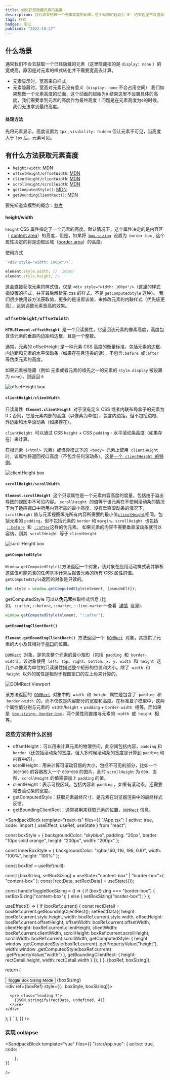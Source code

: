 ```yaml
---
title: 如何获取隐藏元素的高度
description: 我们如果想做一个元素高度的动画，这个动画的起始为`0` 结束这里不设置具体的高度，我们需要拿到元素的高度作为最终高度！问题是在元素高度为`0`的时候，我们无法拿到最终高度。
tags: 样式
badges: 笔记
publicAt: "2022-10-27"
---
```


## 什么场景

通常我们不会去获取一个已经隐藏的元素（这里隐藏指的是 `display: none` ）的宽或高，原因是对元素的样式转化并不需要宽高去计算。

- 元素显示时，宽高来自样式
- 元素隐藏时，宽高对元素已没有意义（`display: none` 不会占用空间）
  我们如果想做一个元素高度的动画，这个动画的起始为`0` 结束这里不设置具体的高度，我们需要拿到元素的高度作为最终高度！问题是在元素高度为`0`的时候，我们无法拿到最终高度。

#### 处理方法

先将元素显示，高度设置为 `1px` , `visibility: hidden` 但让元素不可见，当高度大于 `1px` 后，元素可见。

## 有什么方法获取元素高度

- `height/width`: [MDN](https://developer.mozilla.org/zh-CN/docs/Web/CSS/height)
- `offsetHeight/offsetWidth`: [MDN](https://developer.mozilla.org/zh-CN/docs/Web/API/HTMLElement/offsetHeight)
- `clientHeight/clientWidth`: [MDN](https://developer.mozilla.org/zh-CN/docs/Web/API/Element/clientHeight)
- `scrollHeight/scrollWidth`: [MDN](https://developer.mozilla.org/zh-CN/docs/Web/API/Element/scrollHeight)
- `getComputedStyle()`: [MDN](https://developer.mozilla.org/zh-CN/docs/Web/API/Window/getComputedStyle)
- `getBoundingClientRect()`: [MDN](https://developer.mozilla.org/zh-CN/docs/Web/API/Element/getBoundingClientRect)

要先知道盒模型的概念：[参考](https://developer.mozilla.org/zh-CN/docs/Web/CSS/box-sizing)

#### height/width

`height` CSS 属性指定了一个元素的高度。默认情况下，这个属性决定的是内容区（ [content area](https://developer.mozilla.org/zh-CN/docs/Web/CSS/CSS_Box_Model/Introduction_to_the_CSS_box_model#content-area)）的高度，但是，如果将  [`box-sizing`](https://developer.mozilla.org/zh-CN/docs/Web/CSS/box-sizing)  设置为  `border-box` , 这个属性决定的将是边框区域（[border area](https://developer.mozilla.org/zh-CN/docs/Web/CSS/CSS_Box_Model/Introduction_to_the_CSS_box_model#border-area)）的高度。

使用方式

```js
`<div style="width: 100px"/>`;

element.style.width; // '100px'
element.style.height; // ''
```

这会直接获取元素的样式值，仅是 `<div style="width: 100px"/>`（这里的样式指设置的样式，并非最后解析完 css 的样式，不是 `getComputedStyle` 这种）。
我们很少使用该方法获取值，更多的是设置该值，来修改元素的内联样式（优先级更高），达到调整元素宽高的效果。

### `offsetHeight/offsetWidth`

**`HTMLElement.offsetHeight`**  是一个只读属性，它返回该元素的像素高度，高度包含该元素的垂直内边距和边框，且是一个整数。

通常，元素的 offsetHeight 是一种元素 CSS 高度的衡量标准，包括元素的边框、内边距和元素的水平滚动条（如果存在且渲染的话），不包含`:before `或`:after `等伪类元素的高度。

如果元素被隐藏（例如 元素或者元素的祖先之一的元素的 `style.display` 被设置为 `none`），则返回 `0`

![offsetHeight box](/static/images/how-to-get-the-height-of-a-hidden-element/offsetHeight-box.png)

#### `clientHeight/clientWidth`

只读属性  **`Element.clientHeight`**  对于没有定义 CSS 或者内联布局盒子的元素为 0；否则，它是元素内部的高度（以像素为单位），包含内边距，但不包括边框、外边距和水平滚动条（如果存在）。

`clientHeight`  可以通过 CSS `height` + CSS `padding` - 水平滚动条高度（如果存在）来计算。

在根元素（`<html>`  元素）或怪异模式下的  `<body>`  元素上使用  `clientHeight`  时，该属性将返回视口高度（不包含任何滚动条）。[这是一个  `clientHeight`  的特例](https://www.w3.org/TR/2016/WD-cssom-view-1-20160317/#dom-element-clientheight)。

![clientHeight box](/static/images/how-to-get-the-height-of-a-hidden-element/clientHeight-box.png)

#### `scrollHeight/scrollWidth`

**`Element.scrollHeight`**  这个只读属性是一个元素内容高度的度量，包括由于溢出导致的视图中不可见内容。
`scrollHeight`  的值等于该元素在不使用滚动条的情况下为了适应视口中所用内容所需的最小高度。没有垂直滚动条的情况下，`scrollHeight` 值与元素视图填充所有内容所需要的最小值[`clientHeight`](https://developer.mozilla.org/zh-CN/docs/Web/API/Element/clientHeight "clientHeight")相同。包括元素的 `padding`，但不包括元素的 `border` 和 `margin`。`scrollHeight`  也包括  [`::before`](https://developer.mozilla.org/zh-CN/docs/Web/CSS/::before)  和  [`::after`](https://developer.mozilla.org/zh-CN/docs/Web/CSS/::after)这样的伪元素。 如果元素的内容不需要垂直滚动条就可以容纳，则其  `scrollHeight`  等于 `clientHeight`

![scrollHeight box](/static/images/how-to-get-the-height-of-a-hidden-element/scrollHeight-box.png)

#### `getComputedStyle`

`Window.getComputedStyle()`方法返回一个对象，该对象在应用活动样式表并解析这些值可能包含的任何基本计算后报告元素的所有 CSS 属性的值。 `getComputedStyle`返回的对象是只读的。

```js
let style = window.getComputedStyle(element, [pseudoElt]);
```

getComputedStyle 可以从**伪元素**拉取样式信息 (比如，`::after`, `::before`, `::marker`, `::line-marker`—查看  [详情](https://dev.w3.org/csswg/css3-content/#pseudo-elements)  这里).

```js
window.getComputedStyle(element, "::after");
```

#### `getBoundingClientRect()`

**`Element.getBoundingClientRect()`**  方法返回一个  [`DOMRect`](https://developer.mozilla.org/zh-CN/docs/Web/API/DOMRect)  对象，其提供了元素的大小及其相对于[视口](https://developer.mozilla.org/zh-CN/docs/Glossary/Viewport)的位置。

[`DOMRect`](https://developer.mozilla.org/zh-CN/docs/Web/API/DOMRect)  对象，是包含整个元素的最小矩形（包括  `padding`  和  `border-width`）。该对象使用  `left`、`top`、`right`、`bottom`、`x`、`y`、`width`  和  `height`  这几个以像素为单位的只读属性描述整个矩形的位置和大小。除了  `width`  和  `height`  以外的属性是相对于视图窗口的左上角来计算的。

![DOMRect Viewport](/static/images/how-to-get-the-height-of-a-hidden-element/DOMRect-viewport.png)

该方法返回的  [`DOMRect`](https://developer.mozilla.org/zh-CN/docs/Web/API/DOMRect)  对象中的  `width`  和  `height`  属性是包含了  `padding`  和  `border-width`  的，而不仅仅是内容部分的宽度和高度。在标准盒子模型中，这两个属性值分别与元素的  `width`/`height` + `padding` + `border-width`  相等。而如果是  [`box-sizing: border-box`](https://developer.mozilla.org/zh-CN/docs/Web/CSS/box-sizing)，两个属性则直接与元素的  `width`  或  `height`  相等。

### 这些方法有什么区别

- offsetHeight：可以用来计算元素的物理空间，此空间包括内容，`padding` 和 `border`（还包括滚动条的宽度，但大多时候滚动条的宽度是计算到 `padding` 和内容中的）。
- scrollHeight：用来计算可滚动容器的大小，包括不可见的部分，比如一个 `300*300` 的容器放入一个 `600*600` 的图片，此时 `scrollHeight` 为 `600`，当然，`scrollHeight` 的值需要加上 `padding` 的值。
- clientHeight：表示可视区域，包括内容和 `padding` ，如果有滚动条，还需要减去滚动条的宽度。
- getComputedStyle：获取元素最终尺寸，是元素在浏览器渲染中的最终样式反馈。
- getBoundingClientRect：通常被用来获取元素的位置，[`DOMRect`](https://developer.mozilla.org/zh-CN/docs/Web/API/DOMRect) 信息。

<SandpackBlock 
	template="react-ts"
	files={{
		"/App.tsx": {
      active: true,
			code: `import { useEffect, useRef, useState } from "react";

const boxStyle = {
  backgroundColor: "skyblue",
  padding: "20px",
  border: "10px solid orange",
  height: "200px",
  width: "200px"
};

const innerBoxStyle = {
  backgroundColor: "rgba(160, 116, 196, 0.8)",
  width: "100%",
  height: "100%"
};

  const boxRef = useRef<HTMLDivElement>(null);

  const [boxSizing, setBoxSizing] = useState<"content-box" | "border-box">(
    "content-box"
  );
  const [rectData, setRectData] = useState({});

  const handleToggleBoxSizing = () => {
    if (boxSizing === "border-box") {
      setBoxSizing("content-box");
    } else {
      setBoxSizing("border-box");
    }
  };

  useEffect(() => {
    if (boxRef.current) {
      const rectDetail = boxRef.current.getBoundingClientRect();
      setRectData({
        height: boxRef.current.style.height,
        width: boxRef.current.style.width,
        offsetHeight: boxRef.current.offsetHeight,
        offsetWidth: boxRef.current.offsetWidth,
        clientHeight: boxRef.current.clientHeight,
        clientWidth: boxRef.current.clientWidth,
        scrollHeight: boxRef.current.scrollHeight,
        scrollWidth: boxRef.current.scrollWidth,
        getComputedStyle: {
          height: window
            .getComputedStyle(boxRef.current)
            .getPropertyValue("height"),
          width: window
            .getComputedStyle(boxRef.current)
            .getPropertyValue("width")
        },
        getBoundingClientRect: {
          height: rectDetail.height,
          width: rectDetail.width
        }
      });
    }
  }, [boxRef, boxSizing]);

  return (
    <div className="p-2">
      <div>
        <button class="bg-orange-500 text-white p-1 mr-3" onClick={handleToggleBoxSizing}>Toggle Box Sizing Mode</button>
        <span>{boxSizing}</span>
      </div>
      <div className="h-72 mt-3">
        <div ref={boxRef} style={{...boxStyle, boxSizing}}>
          <div style={innerBoxStyle}></div>
        </div>
      </div>

      <pre class="leading-7">
        {JSON.stringify(rectData, undefined, 4)}
      </pre>
    </div>
  );
}
`
		},
	}}
/>

### 实现 collapse

<SandpackBlock 
	template="vue"
	files={{
		"/src/App.vue": {
      acitve: true,
			code: `<template>
  <div class="p-4">
      <button
      class="px-4 py-1 bg-orange-500 border border-orange-500 hover:bg-orange-500/90 text-white mb-4"
      @click="handleSwitch"
    >
      Toggle Content Visibility
    </button>
    <div
      v-show="visible"
      ref="collapseRef"
      :class="[animating ? 'overflow-hidden' : '']"
      :style="collapseStyle"
    >
      <div class="p-5 bg-gray-200 rounded-xl max-w-2xl">
        <div class="text-2xl mb-2">Collapsible Content</div>
        <div class="text-xl text-gray-500 leading-7"
          >Lorem ipsum dolor sit amet consectetur adipisicing elit. Sint nam
          illum cum sequi totam neque excepturi enim repellendus inventore rerum
          quod iusto eligendi, itaque autem nostrum reiciendis assumenda dolore
          commodi fuga quisquam veniam aperiam. Perspiciatis tenetur
          necessitatibus qui consequuntur molestiae, aliquid illum, nam quod
          deserunt animi commodi.</div
        >
      </div>
    </div>
  </div>
</template>

<script>

function betweenTo(
  start,
  end,
  duration,
  doCb,
  endCb
) {
  const change = end - start;
  let startTime = null;

  const run = (now) => {
    if (!startTime) {
      startTime = now;
    }
    let progress = now - startTime;
    if (progress > duration) {
      progress = duration;
    }
    const val = Number.parseInt(
      String((progress / duration) * change + start),
      10
    );
    doCb(val);
    if (progress < duration) {
      window.requestAnimationFrame(run);
    } else {
      endCb && endCb();
    }
  };

  window.requestAnimationFrame(run);
}

  name: "App",
  setup() {
    const collapseRef = ref(null);
    const visible = ref(false);

    const collapseRefHeight = computed(
      () => (collapseRef.value && collapseRef.value.offsetHeight) || 0
    );

    const animating = ref(false);
    const collapseHeight = ref(0);
    const collapseStyle = computed(() => {
      const result = {};
      if (!animating.value) return result;
      if (collapseHeight.value > 0) {
        result.height = collapseHeight.value + 'px';
      } else {
        result.visibility = 'hidden';
      }
      return result;
    });

    function changeAnimation(v) {
      if (animating.value) return;
      if (v) {
        animating.value = true;
        visible.value = v;
        nextTick(() => {
          betweenTo(
            0,
            collapseRefHeight.value,
            200,
            (val) => {
              collapseHeight.value = val;
            },
            () => {
              animating.value = false;
            }
          );
        });
      } else {
        animating.value = true;
        betweenTo(
          collapseRefHeight.value,
          0,
          200,
          (val) => {
            collapseHeight.value = val;
          },
          () => {
            animating.value = false;
            visible.value = v;
          }
        );
      }
    }

    const handleSwitch = () => {
      changeAnimation(!visible.value);
    };

    return {
      collapseRef,
      visible,
      animating,
      collapseHeight,
      collapseStyle,
      handleSwitch
    }
  }
})
</script>`
		},
	}}
/>
